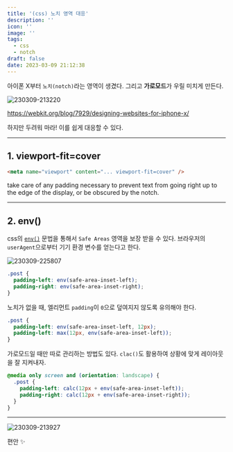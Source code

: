 ```yaml
---
title: '(css) 노치 영역 대응'
description: ''
icon: ''
image: ''
tags:
  - css
  - notch
draft: false
date: 2023-03-09 21:12:38
---
```


아이폰 X부터 `노치(notch)`라는 영역이 생겼다.
그리고 **가로모드**가 우릴 미치게 만든다.

![230309-213220](/images/posts/notch/230309-213220.png)

https://webkit.org/blog/7929/designing-websites-for-iphone-x/

하지만 두려워 마라! 이를 쉽게 대응할 수 있다.

---

## 1. viewport-fit=cover

```html
<meta name="viewport" content="... viewport-fit=cover" />
```

take care of any padding necessary to prevent text from going right up to the edge of the display, or be obscured by the notch.

---

## 2. env()

css의 [`env()`](https://developer.mozilla.org/en-US/docs/Web/CSS/env) 문법을 통해서 `Safe Areas` 영역을 보장 받을 수 있다.
브라우저의 `userAgent`으로부터 기기 환경 변수를 얻는다고 한다.

![230309-225807](/images/posts/notch/230309-225807.png)

```css
.post {
  padding-left: env(safe-area-inset-left);
  padding-right: env(safe-area-inset-right);
}
```

노치가 없을 때, 엘리먼트 `padding`이 `0`으로 덮여지지 않도록 유의해야 한다.

```css
.post {
  padding-left: env(safe-area-inset-left, 12px);
  padding-left: max(12px, env(safe-area-inset-left));
}
```

가로모드일 때만 따로 관리하는 방법도 있다.
`clac()`도 활용하여 상황에 맞게 레이아웃을 잘 지켜내자.

```css
@media only screen and (orientation: landscape) {
  .post {
    padding-left: calc(12px + env(safe-area-inset-left));
    padding-right: calc(12px + env(safe-area-inset-right));
  }
}
```

---

![230309-213927](/images/posts/notch/230309-213927.png)

편안 ✨
